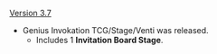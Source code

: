 {{Change History/Header}}
[[Version 3.7]]
* Genius Invokation TCG/Stage/Venti was released.
** Includes 1 '''Invitation Board Stage'''.